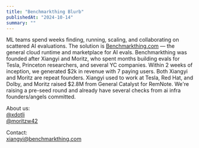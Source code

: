```yaml
---
title: "Benchmarkthing Blurb"
publishedAt: "2024-10-14"
summary: ""
---
```


ML teams spend weeks finding, running, scaling, and collaborating on scattered AI evaluations. The solution is [Benchmarkthing.com](https://benchmarkthing.com) — the general cloud runtime and marketplace for AI evals. Benchmarkthing was founded after Xiangyi and Moritz, who spent months building evals for Tesla, Princeton researchers, and several YC companies. Within 2 weeks of inception, we generated $2k in revenue with 7 paying users. Both Xiangyi and Moritz are repeat founders. Xiangyi used to work at Tesla, Red Hat, and Dolby, and Moritz raised $2.8M from General Catalyst for RemNote. We're raising a pre-seed round and already have several checks from ai infra founders/angels committed.

About us:  
[@xdotli](https://x.com/xdotli)  
[@moritzw42](https://x.com/moritzw42)

Contact:  
[xiangyi@benchmarkthing.com](mailto:xiangyi@benchmarkthing.com)
